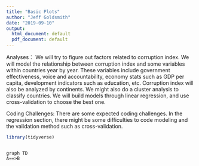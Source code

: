 ```yaml
---
title: "Basic Plots"
author: "Jeff Goldsmith"
date: "2019-09-10"
output:
  html_document: default
  pdf_document: default
---
```

Analyses：
We will try to figure out factors related to corruption index. We will model the relationship between corruption index and some variables within countries year by year. 
These variables include government effectiveness, voice and accountability, economy stats such as GDP per capita, development indicators such as education, etc. Corruption index will also be analyzed by continents. 
We might also do a cluster analysis to classify countries. We will build models through linear regression, and use cross-validation to choose the best one.

Coding Challenges:
There are some expected coding challenges. In the regression section, there might be some difficulties to code modeling and the validation method such as cross-validation. 
```r



library(tidyverse)


```

```mermaid

graph TD
A==>B


```




